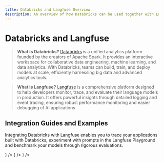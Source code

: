 ```yaml
---
title: Databricks and Langfuse Overview
description: An overview of how Databricks can be used together with Langfuse to develop, test, and evaluate AI applications.
---
```


# Databricks and Langfuse

> **What is Databricks?**
> [Databricks](https://www.databricks.com/) is a unified analytics platform founded by the creators of Apache Spark. It provides an interactive workspace for collaborative data engineering, machine learning, and data analytics. With Databricks, teams can build, train, and deploy models at scale, efficiently harnessing big data and advanced analytics tools.

> **What is Langfuse?**
> [Langfuse](https://langfuse.com/) is a comprehensive platform designed to help developers monitor, trace, and evaluate their language models in production. It offers powerful insights through detailed logging and event tracing, ensuring robust performance monitoring and easier debugging of AI applications.

## Integration Guides and Examples

Integrating Databricks with Langfuse enables you to trace your applications built with Databricks, experiment with prompts in the Langfuse Playground and benchmark your models through rigorous evaluations. 


<Cards>
  <Card
    title="Example Notebook"
    href="/docs/integrations/databricks/example-notebook"
    icon={<FileCode />}
  />
  <Card
    title="Playground & Evaluations"
    href="/docs/integrations/databricks/use-with-playground-and-evals"
    icon={<BookOpen />}
  />
  <Card
    title="Langfuse Features"
    href="/docs/tracing"
    icon={<BookOpen />}
  />
</Cards>
